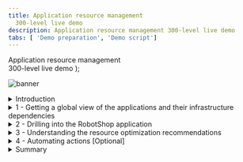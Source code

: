 ```yaml
---
title: Application resource management
  300-level live demo
description: Application resource management 300-level live demo
tabs: [ 'Demo preparation', 'Demo script']
---
```


  <span>
    Application resource management<br/> 300-level live demo
  </span> );

![banner](./images/ARM-GitHub-script-banner-12-15-21.jpg)

<span id="top"></span>

<details>
<summary>Introduction</summary>
<br/>

In this growing digital economy, the application is the business. Application performance, therefore, is one of highest CIO priorities.

<br/>

Home Robots Inc. is a fully digital company selling innovative "household chores" robots globally via its RobotShop online marketplace. Clients browse and purchase through RobotShop's microservices-based cloud native app. Promotions and other marketing events, however, generate unpredictable load patterns. This often results in poor application performance and bad customer experiences. Without full stack visibility, IT Ops teams tend to either over or under-provision resources based on best guesses - which is highly inefficient, costly and risky.

<br/>

In this demo, I'll show you how IBM Turbonomic, a solution based on the principles of Application Resource Management (ARM), helps SREs and IT Ops teams proactively assure application performance and operational efficiency across their mission critical deployments. We will: <br/>
• See how Turbonomic stitches together a full-stack view from business applications down to the supporting infrastructure <br/>
• Examine the resource optimization recommendations generated by analytics <br/>
• Demonstrate how to automate the execution of platform-derived "actions" <br/>

<br/>

**Note**: This demo will be focused on application resource management in private clouds.

<br/>

**[Go to top](#top)**

</details>

<details>

<summary>1 - Getting a global view of the applications and their infrastructure dependencies</summary>

<br/>

| **1.1** | **Examine the global supply chain** |
| :--- | :--- |
| **Narration** | Turbonomic requires configuration and operational performance data to make resource optimization recommendations. The more data the better. <br/><br/> The RobotShop application is being observed by Instana. Turbonomic ingests data from Instana and builds a common data model to stitch together a graphical view of the application and its resource dependencies. In the Turbonomic nomenclature, this is called the "supply chain." <br/><br/> The global supply chain models the dynamic relationship of the managed application and its dependent infrastructure layers. |
| **Action** &nbsp; 1.1.0 | Log in to the Turbonomic instance and click the **On** button in the upper left corner. <br/><br/> **Note**: The next six steps will refer to the graphic below.<br/><br/><img src="https://raw.githubusercontent.com/ibm-garage-tsa/platinum-demos/master/src/pages/300-watson-aiops-application-resource-management/images/global-supply-chain-6.jpg" width="800" /> |
| **Action** &nbsp; 1.1.1 | Hover the cursor over the **Business Application** entity (1), which shows the business applications of which Turbonomic is aware. |
| **Action** &nbsp; 1.1.2 | Hover the cursor over the **Business Transaction** entity (2), which shows logical business functions that an end-user would execute (like a purchase or add-to-cart). Business applications are composed of these business transactions. |
| **Action** &nbsp; 1.1.3 | Hover the cursor over the **Service** entity (3). A service is basically a REST endpoint. Transactions use the services. |
| **Action** &nbsp; 1.1.4 | Hover the cursor over the **Application Component** entity (4). Services are hosted and executed in an application component, such as a Java virtual machine (JVM).
| **Action** &nbsp; 1.1.5 | Hover the cursor over the **Container** entity (5). Application components run on a container platform like Kubernetes. |
| **Action** &nbsp; 1.1.6 | Hover the cursor over the **Virtual Machine** entity (6). Application platforms are hosted in virtualized environments like vSphere. |

<br/>

| **1.2** | **Explore the top business applications view** |
| :--- | :--- |
| **Narration** | Turbonomic displays the applications in order of risk. &nbsp; &nbsp; &nbsp; &nbsp; &nbsp; &nbsp; &nbsp; &nbsp; &nbsp; &nbsp; &nbsp; &nbsp; &nbsp; &nbsp; &nbsp; &nbsp; &nbsp; &nbsp; &nbsp; |
| **Action** &nbsp; 1.2.1 | Click the **Business Application** entity. &nbsp; &nbsp; &nbsp; &nbsp; &nbsp; &nbsp; &nbsp; &nbsp; &nbsp; &nbsp; &nbsp; &nbsp; &nbsp; &nbsp; &nbsp; &nbsp; &nbsp; &nbsp; &nbsp;<br/><br/> <img src="https://raw.githubusercontent.com/ibm-garage-tsa/platinum-demos/master/src/pages/300-watson-aiops-application-resource-management/images/RobotShop-SLO-Violation-5.jpg" width="800" /> |
| **Narration** | We see that there's an increase in the average response time.&nbsp; &nbsp; &nbsp; &nbsp; &nbsp; &nbsp; &nbsp; &nbsp; &nbsp; &nbsp; &nbsp; &nbsp; &nbsp; &nbsp; &nbsp; &nbsp; &nbsp; &nbsp; &nbsp; <br/><br/>In the Application Resource Health bar, the color of each circle reflects the current health of the entities: "red" represents performance recommendations, "yellow" represents efficiency recommendations, and "green" is healthy. The current status indicates that there are some critical performance issues as well as some areas to improve efficiency. <br/><br/> The Actions button enables you to take the recommended actions directly from Turbonomic. **Note**: We won't click the Actions button at this time. |

<br/>

**[Go to top](#top)**

</details>

<details>

<summary>2 - Drilling into the RobotShop application</summary>

<br/>

| **2.1** | **Examine RobotShop resource dependencies** |
| :--- | :--- |
| **Narration** | Now that we have a broad understanding of the global view, let's examine the health of the RobotShop application. This is called "scoping." |
| **Action** &nbsp; 2.1.1 | Click the **RobotShop** link to scope to RobotShop.<br/><br/> <img src="https://raw.githubusercontent.com/ibm-garage-tsa/platinum-demos/master/src/pages/300-watson-aiops-application-resource-management/images/1-Top_Business_Applications.png" width="800" /> |
| **Action** &nbsp; 2.1.2 | Notice that we are scoped to RobotShop, with data coming from Instana. <br/><br/> <img src="https://raw.githubusercontent.com/ibm-garage-tsa/platinum-demos/master/src/pages/300-watson-aiops-application-resource-management/images/2-Home.png" width="800" /> |
| **Narration** | The supply chain is scoped to RobotShop, and the charts provide a quick view of RobotShop's overall operating health.<br/><br/>Since RobotShop is a Kubernetes-based cloud native application, all the entities in the supply chain are specific to a container infrastructure. |
| **Action** &nbsp; 2.1.3 | On the **Pending Actions** chart, click **SHOW ALL**.<br/><br/> <img src="https://raw.githubusercontent.com/ibm-garage-tsa/platinum-demos/master/src/pages/300-watson-aiops-application-resource-management/images/3-Show_All.png" width="800" /> |
| **Narration** | The Turbonomic engine performs an ongoing (real-time) holistic analysis of the environment, generating resource optimization recommendations (and associated actions) that you can follow to resolve and avoid emerging problems. <br/><br/>Here we see container resize actions, categorized as 'performance' and 'efficiency' actions. These are displayed for you to either investigate further or execute manually.<br/><br/>Container resize *UP* actions are typically performance-centric actions that are driven to resolve an underlying resource congestion issue. <br/><br/> Container resize *DOWN* actions are typically efficiency-centric actions that are pointing to a resource optimization opportunity, likely a consequence of resource over-provisioning. |
| **Action** &nbsp; 2.1.4 | On the **Action Center** panel, under  **RESIZE**, select **Workload Controllers** (1). Then, click **DETAILS** (2) in the **cart** row. <br/><br/> **Notes**: <br/> • **cart** is a more representative sample. However, if **cart** does not show up, proceed with **payment**. <br/> • If the view does not match the screenshot below, click **NEW VIEW** at the upper right corner to enable the new view. <br/><br/> <img src="https://raw.githubusercontent.com/ibm-garage-tsa/platinum-demos/master/src/pages/300-watson-aiops-application-resource-management/images/4-Resize.png" width="800" /> |

<br/>

**[Go to top](#top)**

</details>

<details>

<summary>3 - Understanding the resource optimization recommendations</summary>

<br/>

| **3.1** | **Analyze a container right-sizing performance recommendation** |
| :--- | :--- |
| **Narration** | Let's explore one of the performance recommendations in more detail. |
| **Action** &nbsp; 3.1.1 | On the **Action Details** page, click **Expand Details** to inspect the rationale behind the recommendations.<br/> <br/><img src="https://raw.githubusercontent.com/ibm-garage-tsa/platinum-demos/master/src/pages/300-watson-aiops-application-resource-management/images/5-Resize_Expand.png" width="800" /> |
| **Action** &nbsp; 3.1.2 | Review the performance action details. Notice the recommendation to upsize the virtual memory limit from 100 MB to 228 MB and the virtual CPU limit from 200 mCores to 400 mCores. <br/><br/> **Note**: Since this is a dynamic system, the metrics displayed on your screen may not necessarily reflect the exact numbers in the screenshot. <br/><br/> <img src="https://raw.githubusercontent.com/ibm-garage-tsa/platinum-demos/master/src/pages/300-watson-aiops-application-resource-management/images/5-Resize_Details.png" width="800" /> |
| **Narration** | The graphs show an imminent congestion for the RobotShop cart pod, based on a percentile analysis from the 30 day observation period. Turbonomic recommends upsizing the existing memory limit from 100 MB to 228 MB. The analysis shows that if this action is taken, it will ease the emerging memory congestion resource content issue, as seen by the potential decrease in memory utilization from 83% to 36.4%. This memory upsizing will mitigate the detected risk of congestion for memory resources. <br/><br/> CPU throttling directly impacts the response time of a service and therefore user experience. Turbonomic also observes and tracks CPU throttling. In the case of RobotShop, the response time latency with the cart (or payment) service can adversely impact the ecommerce checkout experience. Given the rate of throttling being observed, Turbonomic recommends increasing the CPU limit from 200 mCores to 400 mCores (in the case of the payment service, the increase is from 200 mCores to 500 mCores), thereby reducing the CPU throttling from 19.2% to 3.1%. Proactively alleviating CPU congestion pressures by providing these analytics-driven recommendations helps keep the application in the desired state where it meets its defined service-level objective (SLOs). |
| **Action** &nbsp; 3.1.3 | Click the **X** in the upper right corner to close the **Action Details** page.<br/><br/> <img src="https://raw.githubusercontent.com/ibm-garage-tsa/platinum-demos/master/src/pages/300-watson-aiops-application-resource-management/images/5-Resize_X.png" width="800" /> |

<br/>

| **3.2** | **Analyze a proactive workload redistribution recommendation** |
| :--- | :--- |
| **Narration** | The underlying cloud native environment to which the RobotShop microservices are deployed is highly dynamic. The initial node to which a pod was placed may not always remain the most optimal place to continue executing this workload. An unhealthy application can cause cascading issues, potentially impacting healthy neighboring pods. Additional node capacity may present additional optimal placement options that were not available at the time when this pod was initially placed. Continuously and proactively redistributing workloads, in line with shifting load patterns and available capacity, helps assure application performance and infrastructure operational efficiency. |
| **Action** &nbsp; 3.2.1 | On the **Action Center** panel, under **MOVE**, select **Container Pods** (1). Then, click **DETAILS** (2) in the **robot-shop/payment** row. <br/><br/> <img src="https://raw.githubusercontent.com/ibm-garage-tsa/platinum-demos/master/src/pages/300-watson-aiops-application-resource-management/images/7-Move.png" width="800" /> |
| **Action** &nbsp; 3.2.2 | Review the efficiency action details. Notice the recommendation to relocate the payment pod from where it is currently running on worker node 3 to worker node 6. <br/><br/> **Note**: Since this is a dynamic system, the metrics displayed on your screen may not necessarily reflect the exact numbers in the screenshot. <br/><br/> <img src="https://raw.githubusercontent.com/ibm-garage-tsa/platinum-demos/master/src/pages/300-watson-aiops-application-resource-management/images/7-Move_Details.png" width="800" /> |
| **Narration** | If the underlying node is getting congested, it will attempt to identify an alternate node with more capacity. If, on the other hand, as is the case here, the underlying node is underutilized, it makes sense to proactively redistribute the workload to other appropriate nodes to improve operational efficiency. <br/><br/> The Turbonomic analysis engine computes the current and possible future state of the cluster if the Move action is accepted for execution. As we can observe here, the migration of workloads from worker node 3 to worker node 6 will result in a marginal increase of virtual CPU utilization from 7.1% to 10% and an increase of virtual memory consumption from 15.5% to 20.8% of worker node 6. <br/><br/> Continuous redistribution of workloads helps better optimize overall cluster resources in terms of performance and cost of ownership. |
| **Action** &nbsp; 3.2.3 | Click the **X** in the upper right corner to close the **Action Details** page.<br/><br/> <img src="https://raw.githubusercontent.com/ibm-garage-tsa/platinum-demos/master/src/pages/300-watson-aiops-application-resource-management/images/7-Move_X.png" width="800" /> |

<br/>

| **3.3** | **Analyze an intelligent cluster scaling recommendation** |
| :--- | :--- |
| **Narration** | The Turbonomic analysis engine is continuously exploring opportunities to optimize overall cluster efficiency, essentially balancing cluster capacity with workload demand. <br/><br/> Pods consume resources from the underlying nodes on which they are placed. Nodes are represented as virtual machines (VMs) in the supply chain. When pods begin experiencing performance issues due to diminishing resources at the underlying node level, Turbonomic will provide early recommendations to provision additional cluster capacity. <br/><br/> On the other hand, it will seek out opportunities to consolidate workloads on a fewer number of nodes, thereby driving down operational costs. |
| **Action** &nbsp; 3.3.1 | On the **Action Center** panel, under **SUSPEND**, select **Virtual Machines** (1). Then, click **DETAILS** (2) in the **worker3.vader.coc-ibm.com** row. <br/><br/> <img src="https://raw.githubusercontent.com/ibm-garage-tsa/platinum-demos/master/src/pages/300-watson-aiops-application-resource-management/images/8-Suspend.png" width="800" /> |
| **Action** &nbsp; 3.3.2 | Review the action details. <br/><br/> <img src="https://raw.githubusercontent.com/ibm-garage-tsa/platinum-demos/master/src/pages/300-watson-aiops-application-resource-management/images/9-Suspend_Details.png" width="800" /> |
| **Narration** | Executing the Suspend action will result in reclaiming and possibly repurposing the compute resources of worker node 3. <br/><br/> These actions enhance overall cluster operational efficiency and naturally yield significant costs savings, while not compromising application performance and availability. |
| **Action** &nbsp; 3.3.3 | Click the **X** in the upper right corner to close the **Action Details** page. <br/><br/> <img src="https://raw.githubusercontent.com/ibm-garage-tsa/platinum-demos/master/src/pages/300-watson-aiops-application-resource-management/images/9-Suspend_X.png" width="800" /> |

<br/>

**[Go to top](#top)**

</details>

<details>

<summary>4 - Automating actions [Optional]</summary>

<br/>

<InlineNotification><strong>NOTE</strong>: If you want to demonstrate how to create and configure an automation policy, you will need additional credentials. To do so, log out and log back in using the <strong>cocadmin</strong> username. The password remains the same: <strong>CoC#Rulz!</strong>. </InlineNotification>

<br/>

| **4.1** | **Automate the execution of actions and eliminate manual intervention** |
| :--- | :--- |
| **Narration** | Though Turbonomic allows you to initiate an action natively from the platform with the click of a button, it is a best practice to automate the execution of these actions. <br/><br/> We will now define a policy that enables you to automate the platform-derived actions without having to jump into multiple tools. This significantly enhances operator productivity. |
| **Action** &nbsp; 4.1.1 | Click **SETTINGS** (1) and select **Policies** (2). <br/><br/> <img src="https://raw.githubusercontent.com/ibm-garage-tsa/platinum-demos/master/src/pages/300-watson-aiops-application-resource-management/images/Settings.png" width="800" /> |
| **Action** &nbsp; 4.1.2 | Click **NEW AUTOMATION POLICY**. <br/><br/> <img src="https://raw.githubusercontent.com/ibm-garage-tsa/platinum-demos/master/src/pages/300-watson-aiops-application-resource-management/images/New-Policy.png" width="500" /> |
| **Action** &nbsp; 4.1.3 | Select **Container Pod**. <br/><br/> <img src="https://raw.githubusercontent.com/ibm-garage-tsa/platinum-demos/master/src/pages/300-watson-aiops-application-resource-management/images/Container-Pod.png" width="300" /> |
| **Action** &nbsp; 4.1.4 | Give the policy a custom **NAME**. Then, expand **AUTOMATION AND ORCHESTRATION** (2) and click **ADD ACTION** (3) to define how an action is accepted. <br/><br/> <img src="https://raw.githubusercontent.com/ibm-garage-tsa/platinum-demos/master/src/pages/300-watson-aiops-application-resource-management/images/Automation-Policy-1.jpg" width="500" /> |
| **Action** &nbsp; 4.1.5 | Fill out the **Automation and Orchestration** panel: <br/> • Set the **ACTION TYPE** to **Move** (1). <br/> • Set **ACTION GENERATION** to **Generate Actions** (2). <br/> • Set **ACTION ACCEPTANCE** to **Automatic** (3). <br/><br/> **IMPORTANT NOTE**: Do **NOT** click **Submit**, as this is a read-only environment. <br/><br/> <img src="https://raw.githubusercontent.com/ibm-garage-tsa/platinum-demos/master/src/pages/300-watson-aiops-application-resource-management/images/Automation-Policy.png" width="500" /> |
| **Narration** | Once the automation policy is saved, it will go into effect. All configured actions will now be executed automatically. <br/><br/> The main benefit and best practice of Turbonomic is to execute the platform-derived actions automatically. The underlying goal is to reduce or remove human intervention and leverage automation to maintain application performance and improve operational efficiency. <br/><br/> Although we have demonstrated how actions can be taken automatically from Turbonomic, it is typical that IT organizations first build a level of trust where actions are initially executed manually by a human operator. And as the organization's level of comfort matures over time, we evolve into a semi-automatic and then a relatively fully automatic mode, where an increasing number of actions is being driven by automation. |

<br/>

**[Go to top](#top)**

</details>

<details>

<summary>Summary</summary>

<br/>

In this demo, we showed how Home Robots Inc. leveraged Turbonomic to assure application performance and improve the operational efficiency of the supporting infrastructure. We demonstrated how Turbonomic can augment the well-known benefits of a container platform to provide additional and high-value capabilities, ranging from full-stack visibility and analytics-driven resource optimization recommendations (e.g., vertical scaling, container right-sizing, and proactive workload redistribution) to intelligent platform-derived automatable actions.

<br/>

**[Go to top](#top)**

</details>

